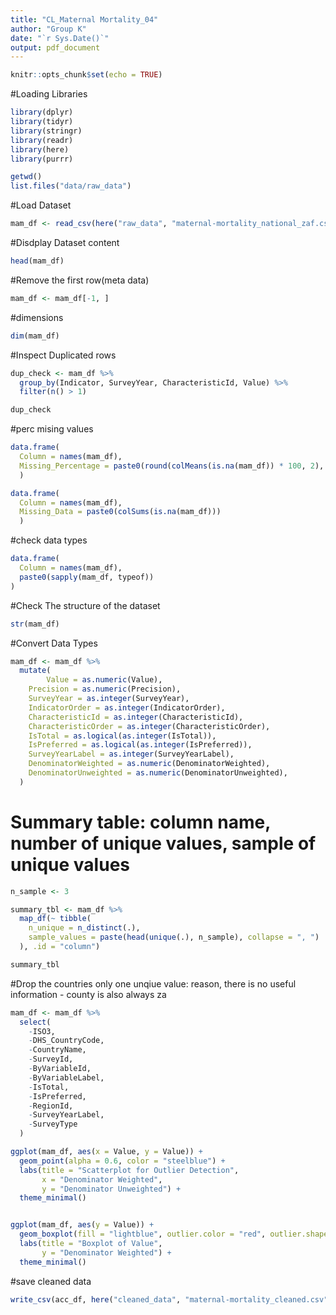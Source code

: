```yaml
---
title: "CL_Maternal Mortality_04"
author: "Group K"
date: "`r Sys.Date()`"
output: pdf_document
---
```


```r
knitr::opts_chunk$set(echo = TRUE)
```

#Loading Libraries
```r
library(dplyr)
library(tidyr)
library(stringr)
library(readr)
library(here)
library(purrr)

getwd()
list.files("data/raw_data")
```
#Load Dataset 
```r
mam_df <- read_csv(here("raw_data", "maternal-mortality_national_zaf.csv"))
```

#Disdplay Dataset content
```r
head(mam_df)
```

#Remove the first row(meta data)
```r
mam_df <- mam_df[-1, ]
```
#dimensions 
```r
dim(mam_df)
```

#Inspect Duplicated rows
```r
dup_check <- mam_df %>%
  group_by(Indicator, SurveyYear, CharacteristicId, Value) %>%
  filter(n() > 1)

dup_check

```

#perc mising values
```r

data.frame(
  Column = names(mam_df),
  Missing_Percentage = paste0(round(colMeans(is.na(mam_df)) * 100, 2), "%")
  )

```

```r
data.frame(
  Column = names(mam_df),
  Missing_Data = paste0(colSums(is.na(mam_df)))
  )
```

#check data types
```r
data.frame(
  Column = names(mam_df),
  paste0(sapply(mam_df, typeof))
)

```
#Check The structure of the dataset 
```r
str(mam_df)

```

#Convert Data Types
```r
mam_df <- mam_df %>%
  mutate(
        Value = as.numeric(Value),
    Precision = as.numeric(Precision),
    SurveyYear = as.integer(SurveyYear),
    IndicatorOrder = as.integer(IndicatorOrder),
    CharacteristicId = as.integer(CharacteristicId),
    CharacteristicOrder = as.integer(CharacteristicOrder),
    IsTotal = as.logical(as.integer(IsTotal)),
    IsPreferred = as.logical(as.integer(IsPreferred)),
    SurveyYearLabel = as.integer(SurveyYearLabel),
    DenominatorWeighted = as.numeric(DenominatorWeighted),
    DenominatorUnweighted = as.numeric(DenominatorUnweighted),
  )
```
# Summary table: column name, number of unique values, sample of unique values
```r

n_sample <- 3

summary_tbl <- mam_df %>%
  map_df(~ tibble(
    n_unique = n_distinct(.),
    sample_values = paste(head(unique(.), n_sample), collapse = ", ")
  ), .id = "column")

summary_tbl
```
  

#Drop the countries only one unqiue value: reason, there is no useful information - county is also always za
```r
mam_df <- mam_df %>%
  select(
    -ISO3, 
    -DHS_CountryCode, 
    -CountryName, 
    -SurveyId,
    -ByVariableId, 
    -ByVariableLabel, 
    -IsTotal,
    -IsPreferred, 
    -RegionId, 
    -SurveyYearLabel, 
    -SurveyType
  )
```

```r
ggplot(mam_df, aes(x = Value, y = Value)) +
  geom_point(alpha = 0.6, color = "steelblue") +
  labs(title = "Scatterplot for Outlier Detection",
       x = "Denominator Weighted",
       y = "Denominator Unweighted") +
  theme_minimal()


ggplot(mam_df, aes(y = Value)) +
  geom_boxplot(fill = "lightblue", outlier.color = "red", outlier.shape = 16) +
  labs(title = "Boxplot of Value",
       y = "Denominator Weighted") +
  theme_minimal()


```

#save cleaned data
```r
write_csv(acc_df, here("cleaned_data", "maternal-mortality_cleaned.csv"))
```
